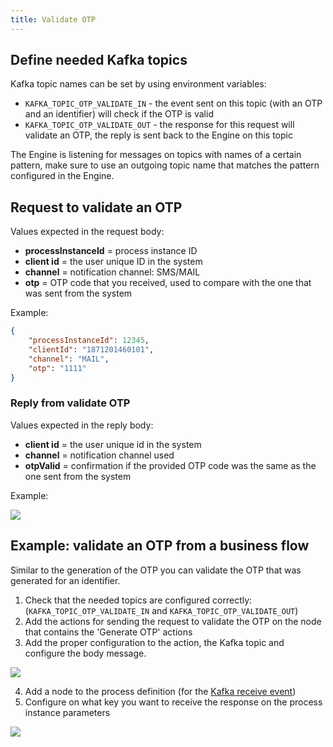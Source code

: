```yaml
---
title: Validate OTP
---
```


## Define needed Kafka topics

Kafka topic names can be set by using environment variables:

* `KAFKA_TOPIC_OTP_VALIDATE_IN` - the event sent on this topic (with an OTP and an identifier) will check if the OTP is valid
* `KAFKA_TOPIC_OTP_VALIDATE_OUT` - the response for this request will validate an OTP, the reply is sent back to the Engine on this topic

<Info>
The Engine is listening for messages on topics with names of a certain pattern, make sure to use an outgoing topic name that matches the pattern configured in the Engine.
</Info>

## Request to validate an OTP

Values expected in the request body:

* **processInstanceId** = process instance ID
* **client id** = the user unique ID in the system
* **channel** = notification channel: SMS/MAIL
* **otp** = OTP code that you received, used to compare with the one that was sent from the system

Example:

```json
{ 
    "processInstanceId": 12345, 
    "clientId": "1871201460101", 
    "channel": "MAIL", 
    "otp": "1111" 
}
```

### Reply from validate OTP

Values expected in the reply body:

* **client id** = the user unique id in the system
* **channel** = notification channel used
* **otpValid** = confirmation if the provided OTP code was the same as the one sent from the system

Example:

![](https://s3.eu-west-1.amazonaws.com/docx.flowx.ai/platform-deep-dive/otp_validate_audit.png)

## Example: validate an OTP from a business flow

Similar to the generation of the OTP you can validate the OTP that was generated for an identifier.

1. Check that the needed topics are configured correctly: (`KAFKA_TOPIC_OTP_VALIDATE_IN` and `KAFKA_TOPIC_OTP_VALIDATE_OUT`)
2. Add the actions for sending the request to validate the OTP on the node that contains the 'Generate OTP' actions
3. Add the proper configuration to the action, the Kafka topic and configure the body message.

<Frame>

![](https://s3.eu-west-1.amazonaws.com/docx.flowx.ai/platform-deep-dive/validate_otp_temp.png)

</Frame>

4. Add a node to the process definition (for the [Kafka receive event](../../../../../../building-blocks/node/message-send-received-task-node.md#message-receive-task))
5. Configure on what key you want to receive the response on the process instance parameters

<Frame>

![](https://s3.eu-west-1.amazonaws.com/docx.flowx.ai/platform-deep-dive/validate_otp3.png)

</Frame>